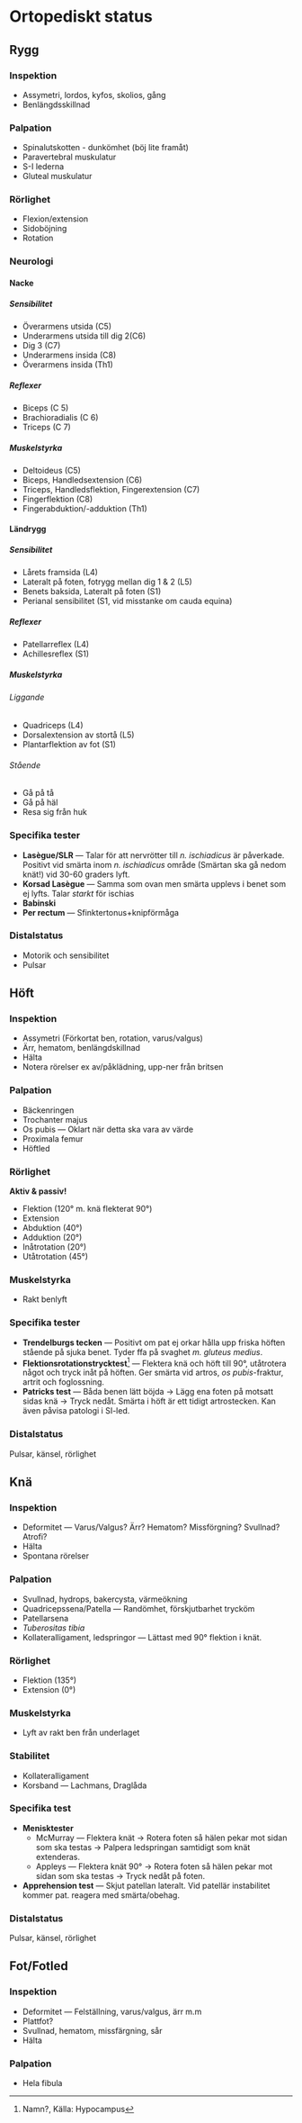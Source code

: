 # Ortopediskt status

## Rygg

### Inspektion

- Assymetri, lordos, kyfos, skolios, gång
- Benlängdsskillnad

### Palpation

- Spinalutskotten - dunkömhet (böj lite framåt)
- Paravertebral muskulatur
- S-I lederna
- Gluteal muskulatur

### Rörlighet

- Flexion/extension
- Sidoböjning
- Rotation

### Neurologi

#### Nacke

##### Sensibilitet

- Överarmens utsida (C5)
- Underarmens utsida till dig 2(C6)
- Dig 3 (C7)
- Underarmens insida (C8)
- Överarmens insida (Th1)

##### Reflexer

- Biceps (C 5)
- Brachioradialis (C 6)
- Triceps (C 7)

##### Muskelstyrka

- Deltoideus (C5)
- Biceps, Handledsextension (C6)
- Triceps, Handledsflektion, Fingerextension (C7)
- Fingerflektion (C8)
- Fingerabduktion/-adduktion (Th1)

#### Ländrygg

##### Sensibilitet

- Lårets framsida (L4)
- Lateralt på foten, fotrygg mellan dig 1 & 2 (L5)
- Benets baksida, Lateralt på foten (S1)
- Perianal sensibilitet (S1, vid misstanke om cauda equina)

##### Reflexer

- Patellarreflex (L4)
- Achillesreflex (S1)

##### Muskelstyrka

###### Liggande

- Quadriceps (L4)
- Dorsalextension av stortå (L5)
- Plantarflektion av fot (S1)

###### Stående

- Gå på tå
- Gå på häl
- Resa sig från huk

### Specifika tester

- **Lasègue/SLR** --- Talar för att nervrötter till *n. ischiadicus* är
påverkade. Positivt vid smärta inom *n. ischiadicus* område (Smärtan ska gå
nedom knät!) vid 30-60 graders
lyft.
- **Korsad Lasègue** --- Samma som ovan men smärta upplevs i benet som ej lyfts.
  Talar *starkt* för ischias
- **Babinski**
- **Per rectum** --- Sfinktertonus+knipförmåga

### Distalstatus

- Motorik och sensibilitet
- Pulsar

## Höft

### Inspektion

- Assymetri (Förkortat ben, rotation, varus/valgus)
- Ärr, hematom, benlängdskillnad
- Hälta
- Notera rörelser ex av/påklädning, upp-ner från britsen

### Palpation

- Bäckenringen
- Trochanter majus
- Os pubis --- Oklart när detta ska vara av värde
- Proximala femur
- Höftled

### Rörlighet

**Aktiv & passiv!**

- Flektion (120° m. knä flekterat 90°)
- Extension
- Abduktion (40°)
- Adduktion (20°)
- Inåtrotation (20°)
- Utåtrotation (45°)

### Muskelstyrka

- Rakt benlyft

### Specifika tester

- **Trendelburgs tecken** --- Positivt om pat ej orkar hålla upp friska höften stående på sjuka benet. Tyder ffa på svaghet *m. gluteus medius*.
- **Flektionsrotationstrycktest**^[Namn?, Källa: Hypocampus] --- Flektera knä och höft till 90°, utåtrotera något och tryck inåt på höften. Ger smärta vid artros, *os pubis*-fraktur, artrit och foglossning.
- **Patricks test** --- Båda benen lätt böjda -> Lägg ena foten på motsatt sidas
  knä -> Tryck nedåt. Smärta i höft är ett tidigt artrostecken. Kan även påvisa
  patologi i SI-led.

### Distalstatus

Pulsar, känsel, rörlighet

## Knä

### Inspektion

- Deformitet --- Varus/Valgus? Ärr? Hematom? Missförgning? Svullnad? Atrofi?
- Hälta
- Spontana rörelser

### Palpation

- Svullnad, hydrops, bakercysta, värmeökning
- Quadricepssena/Patella --- Randömhet, förskjutbarhet trycköm
- Patellarsena
- *Tuberositas tibia*
- Kollateralligament, ledspringor --- Lättast med 90° flektion i knät.

### Rörlighet

- Flektion (135°)
- Extension (0°)

### Muskelstyrka

- Lyft av rakt ben från underlaget

### Stabilitet

- Kollateralligament
- Korsband --- Lachmans, Draglåda

### Specifika test

- **Menisktester**
  - McMurray --- Flektera knät -> Rotera foten så hälen pekar mot sidan som ska
    testas -> Palpera ledspringan samtidigt som knät extenderas.
  - Appleys --- Flektera knät 90° -> Rotera foten så hälen pekar mot sidan som
  ska testas -> Tryck nedåt på foten.
- **Apprehension test** --- Skjut patellan lateralt. Vid patellär instabilitet
kommer pat. reagera med smärta/obehag.

### Distalstatus

Pulsar, känsel, rörlighet

## Fot/Fotled

### Inspektion

- Deformitet --- Felställning, varus/valgus, ärr m.m
- Plattfot?
- Svullnad, hematom, missfärgning, sår
- Hälta

### Palpation

- Hela fibula
